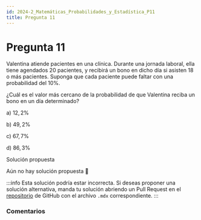 ```yaml
---
id: 2024-2_Matemáticas_Probabilidades_y_Estadística_P11
title: Pregunta 11
---
```



# Pregunta 11

Valentina atiende pacientes en una clínica. Durante una jornada laboral, ella tiene agendados 20 pacientes, y recibirá un bono en dicho día si asisten 18 o más pacientes.
Suponga que cada paciente puede faltar con una probabilidad del $10 \%$.

¿Cuál es el valor más cercano de la probabilidad de que Valentina reciba un bono en un día determinado?

a) $12,2 \%$

b) $49,2 \%$

c) $67,7 \%$

d) $86,3 \%$

<MDXDetails>
<summary>Solución propuesta</summary>

Aún no hay solución propuesta 🥲

:::info 
Esta solución podría estar incorrecta. Si deseas proponer una solución alternativa, manda tu solución abriendo
un Pull Request en el [repositorio](https://github.com/crow-rojas/apuntes-fundamentals/pulls) de GitHub con el archivo
`.mdx` correspondiente. 
:::

</MDXDetails>

### Comentarios

<Disqus
  url="https://crow-rojas.github.io/apuntes-fundamentals/docs/Ejercicios/2024-2/Matemáticas/Probabilidades y Estadística/P11"
  identifier="2024-2_Matemáticas_Probabilidades_y_Estadística_P11"
  title="Pregunta 11"
/>
